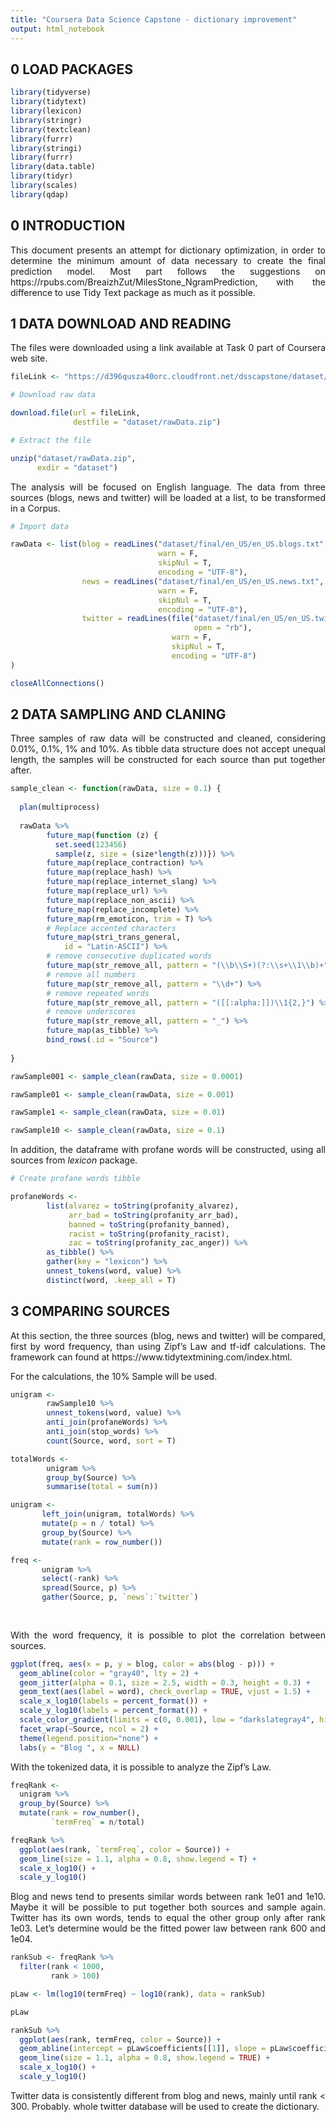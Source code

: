 ```yaml
---
title: "Coursera Data Science Capstone - dictionary improvement"
output: html_notebook
---
```


<style>
body {
text-align: justify}
</style>

## 0 LOAD PACKAGES

```r
library(tidyverse)
library(tidytext)
library(lexicon)
library(stringr)
library(textclean)
library(furrr)
library(stringi)
library(furrr)
library(data.table)
library(tidyr)
library(scales)
library(qdap)
```

## 0 INTRODUCTION

This document presents an attempt for dictionary optimization, in order to determine the minimum amount of data necessary to create the final prediction model. Most part follows the suggestions on https://rpubs.com/BreaizhZut/MilesStone_NgramPrediction, with the difference to use Tidy Text package as much as it possible.

## 1 DATA DOWNLOAD AND READING

The files were downloaded using a link available at Task 0 part of Coursera web site.

```r

fileLink <- "https://d396qusza40orc.cloudfront.net/dsscapstone/dataset/Coursera-SwiftKey.zip"

# Download raw data

download.file(url = fileLink,
              destfile = "dataset/rawData.zip")

# Extract the file

unzip("dataset/rawData.zip",
      exdir = "dataset")

```

The analysis will be focused on English language. The data from three sources (blogs, news and twitter) will be loaded at a list, to be transformed in a Corpus.

```r

# Import data

rawData <- list(blog = readLines("dataset/final/en_US/en_US.blogs.txt", 
                                 warn = F,
                                 skipNul = T,
                                 encoding = "UTF-8"),
                news = readLines("dataset/final/en_US/en_US.news.txt",
                                 warn = F,
                                 skipNul = T,
                                 encoding = "UTF-8"),
                twitter = readLines(file("dataset/final/en_US/en_US.twitter.txt",
                                         open = "rb"),
                                    warn = F,
                                    skipNul = T,
                                    encoding = "UTF-8")
)

closeAllConnections()

```

## 2 DATA SAMPLING AND CLANING

Three samples of raw data will be constructed and cleaned, considering 0.01%, 0.1%, 1% and 10%. As tibble data structure does not accept unequal length, the samples will be constructed for each source than put together after.

```r

sample_clean <- function(rawData, size = 0.1) {
  
  plan(multiprocess)
  
  rawData %>%
        future_map(function (z) {
          set.seed(123456)
          sample(z, size = (size*length(z)))}) %>%
        future_map(replace_contraction) %>%
        future_map(replace_hash) %>%
        future_map(replace_internet_slang) %>%
        future_map(replace_url) %>%
        future_map(replace_non_ascii) %>%
        future_map(replace_incomplete) %>%
        future_map(rm_emoticon, trim = T) %>%
        # Replace accented characters
        future_map(stri_trans_general, 
            id = "Latin-ASCII") %>%
        # remove consecutive duplicated words
        future_map(str_remove_all, pattern = "(\\b\\S+)(?:\\s+\\1\\b)+") %>%
        # remove all numbers
        future_map(str_remove_all, pattern = "\\d+") %>%
        # remove repeated words
        future_map(str_remove_all, pattern = "([[:alpha:]])\\1{2,}") %>%
        # remove underscores
        future_map(str_remove_all, pattern = "_") %>%
        future_map(as_tibble) %>% 
        bind_rows(.id = "Source")
  
}

rawSample001 <- sample_clean(rawData, size = 0.0001)

rawSample01 <- sample_clean(rawData, size = 0.001)

rawSample1 <- sample_clean(rawData, size = 0.01)

rawSample10 <- sample_clean(rawData, size = 0.1)

```

In addition, the dataframe with profane words will be constructed, using all sources from *lexicon* package.

```r

# Create profane words tibble

profaneWords <- 
        list(alvarez = toString(profanity_alvarez),
             arr_bad = toString(profanity_arr_bad),
             banned = toString(profanity_banned),
             racist = toString(profanity_racist),
             zac = toString(profanity_zac_anger)) %>%
        as_tibble() %>%
        gather(key = "lexicon") %>%
        unnest_tokens(word, value) %>%
        distinct(word, .keep_all = T)

```

## 3 COMPARING SOURCES

At this section, the three sources (blog, news and twitter) will be compared, first by word frequency, than using Zipf’s Law and tf-idf calculations. The framework can found at https://www.tidytextmining.com/index.html.

For the calculations, the 10% Sample will be used.

```r

unigram <-
        rawSample10 %>%
        unnest_tokens(word, value) %>%
        anti_join(profaneWords) %>%
        anti_join(stop_words) %>%
        count(Source, word, sort = T)

totalWords <-
        unigram %>% 
        group_by(Source) %>% 
        summarise(total = sum(n))

unigram <- 
       left_join(unigram, totalWords) %>%
       mutate(p = n / total) %>%
       group_by(Source) %>% 
       mutate(rank = row_number())

freq <-
       unigram %>%
       select(-rank) %>% 
       spread(Source, p) %>%  
       gather(Source, p, `news`:`twitter`)
      
       
```

With the word frequency, it is possible to plot the correlation between sources.

```r

ggplot(freq, aes(x = p, y = blog, color = abs(blog - p))) +
  geom_abline(color = "gray40", lty = 2) + 
  geom_jitter(alpha = 0.1, size = 2.5, width = 0.3, height = 0.3) +
  geom_text(aes(label = word), check_overlap = TRUE, vjust = 1.5) +
  scale_x_log10(labels = percent_format()) +
  scale_y_log10(labels = percent_format()) +
  scale_color_gradient(limits = c(0, 0.001), low = "darkslategray4", high = "gray75") +
  facet_wrap(~Source, ncol = 2) +
  theme(legend.position="none") +
  labs(y = "Blog ", x = NULL)

```

With the tokenized data, it is possible to analyze the Zipf’s Law.

```r

freqRank <-
  unigram %>%
  group_by(Source) %>% 
  mutate(rank = row_number(),
         `termFreq` = n/total)

freqRank %>% 
  ggplot(aes(rank, `termFreq`, color = Source)) + 
  geom_line(size = 1.1, alpha = 0.8, show.legend = T) + 
  scale_x_log10() +
  scale_y_log10()

```
Blog and news tend to presents similar words between rank 1e01 and 1e10. Maybe it will be possible to put together both sources and sample again. Twitter has its own words, tends to equal the other group only after rank 1e03. Let’s determine would be the fitted power law between rank 600 and 1e04.

```r

rankSub <- freqRank %>% 
  filter(rank < 1000,
         rank > 100)

pLaw <- lm(log10(termFreq) ~ log10(rank), data = rankSub)

pLaw

```

```r

rankSub %>% 
  ggplot(aes(rank, termFreq, color = Source)) + 
  geom_abline(intercept = pLaw$coefficients[[1]], slope = pLaw$coefficients[[2]], color = "gray50", linetype = 2) +
  geom_line(size = 1.1, alpha = 0.8, show.legend = TRUE) + 
  scale_x_log10() +
  scale_y_log10()

```
Twitter data is consistently different from blog and news, mainly until rank < 300. Probably. whole twitter database will be used to create the dictionary.

































